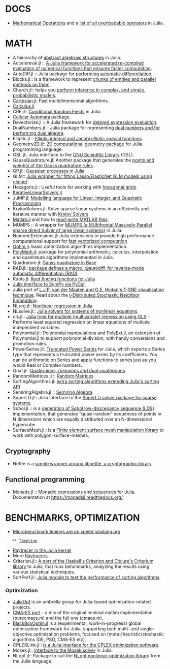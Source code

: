 = DOCS =
* [http://docs.julialang.org/en/release-0.2/manual/mathematical-operations/ Mathematical Operations] and a [https://github.com/JuliaLang/julia/blob/master/src/julia-parser.scm#L1-L19 list of all overloadable operators] in Julia.


= MATH =
* A hierarchy of [https://github.com/alrahimi/algebra/ abstract algebraic structures] in Julia.
* Accelereval.jl :: [https://github.com/lindahua/Accelereval.jl  A Julia framework for accelerated re-compiled evaluation of numerical functions that ensures faster computation].
* AutoDiff.jl :: Juila package for [https://github.com/scidom/AutoDiff.jl performing automatic differentiation].
* Blocks.jl:: is a framework to represent [https://github.com/tanmaykm/Blocks.jl chunks of entities and parallel methods on them].
* Church.jl:: helps you [https://github.com/LaurenceA/Church.jl perform inference in complex, and simple, probabilistic models].
* [https://github.com/timholy/Cartesian.jl Cartesian.jl]: Fast multidimensional algorithms.
* [https://github.com/johnmyleswhite/Calculus.jl Calculus.jl]
* CRF.jl:: [https://github.com/slyrz/CRF.jl Conditional Random Fields] in Julia.
* [https://github.com/natj/CellularAutomata.jl Cellular Automata] package.
* Devectorize.jl :: A Julia framework for [https://github.com/lindahua/Devectorize.jl delayed expression evaluation].
* DualNumbers.jl :: Julia package for representing [https://github.com/scidom/DualNumbers.jl dual numbers and for performing dual algebra].
* Elliptic.jl :: [https://github.com/nolta/Elliptic.jl  Elliptic integral and Jacobi elliptic special functions].
* Geometry2D.jl:: [https://github.com/mroughan/Geometry2D.jl  2D computational geometry package] for Julia programming language.
* GSL.jl:: Julia interface to the [https://github.com/jiahao/GSL.jl GNU Scientific Library] (GSL).
* GaussQuadrature.jl: Another package that generates the [https://github.com/billmclean/GaussQuadrature.jl points and weights of the Gauss quadrature rules].
* GP.jl:: [https://github.com/pschulam/GP.jl Gaussian processes in Julia].
* GLM:: [https://github.com/simonster/Glmnet.jl Julia wrapper for fitting Lasso/ElasticNet GLM models using glmnet]
* Hexagons.jl:: Useful tools for working with [https://github.com/dcjones/Hexagons.jl hexagonal grids].
* [https://github.com/andreasnoackjensen/IterativeLinearSolvers.jl IterativeLinearSolvers.jl]
* JuMP.jl: [https://github.com/IainNZ/JuMP.jl Modelling language for Linear, Integer, and Quadratic Programming]
* KrylovSolvers.jl: Solve sparse linear systems in an efficiently and iterative manner with [https://github.com/cfbaptista/KrylovSolvers.jl Krylov Solvers]
* [https://github.com/lindahua/MATLAB.jl Matlab.jl] and how to [https://github.com/lindahua/MATLAB.jl#readwrite-mat-files read-write MATLAB files].
* MUMPS :: A wrapper for [https://github.com/lruthotto/MUMPS MUMPS (a MUltifrontal Massively Parallel sparse direct Solver of large linear systems)] in Julia.
* NumericExtensions.jl: Julia extensions to provide high performance computational support for [https://github.com/lindahua/NumericExtensions.jl fast vectorized computation]
* [https://github.com/JuliaOpt/Optim.jl Optim.jl]: basic optimization algorithms implementation.
* [https://github.com/cfbaptista/PolyMath.jl PolyMath.jl]: package for polynomial arithmetic, calculus, interpolation and quadrature algorithms implemented in Julia.
* Quadrature.jl: [https://github.com/kofron/Quadrature.jl Gauss quadrature in Base]
* RAD.jl:: [https://github.com/adamkapor/RAD.jl package defines a macro, @autodiff, for reverse-mode automatic differentiation (RAD)].
* Roots.jl: [https://github.com/JuliaLang/Roots.jl Root finding functions for Julia]
* [https://github.com/jverzani/SymPy.jl Julia interface to SymPy via PyCall]
* Julia port of [https://github.com/lejon/TSne.jl  L.J.P. van der Maaten and G.E. Hinton's T-SNE visualisation technique]. Read about the [http://homepage.tudelft.nl/19j49/t-SNE.html t-Distributed Stochastic Neighbor Embedding].
* NLreg.jl:: [https://github.com/dmbates/NLreg.jl  Nonlinear regression in Julia]
* NLsolve.jl:: [https://github.com/EconForge/NLsolve.jl  Julia solvers for systems of nonlinear equations].
* ols.jl:: [https://github.com/forio/ols.jl Julia type for multiple (multivariate) regression using OLS] - Performs least squared regression on linear equations of multiple independent variables.
* Polynomial.jl:: [https://github.com/vtjnash/Polynomial.jl  Polynomial manipulations] and [https://gist.github.com/mathpup/8514578 PolyExt.jl], an extension of Polynomial.jl to support polynomial division, with handy conversions and promotion rules. 
* PowerSeries.jl:: [https://github.com/jwmerrill/PowerSeries.jl Truncated Power Series] for Julia, which exports a Series type that represents a truncated power series by its coefficients. You can do arithmetic on Series and apply functions to series just as you would Real or Complex numbers.
* Quat.jl:: [https://github.com/forio/Quat.jl Quaternions, octonions and dual-quaternions].
* RandomMatrices.jl :: [https://github.com/jiahao/RandomMatrices.jl Random Matrices]
* SortingAlgorithms.jl: [https://github.com/JuliaLang/SortingAlgorithms.jl extra sorting algorithms extending Julia's sorting API]
* SemiringAlgebra.jl :: [https://github.com/ViralBShah/SemiringAlgebra.jl Semiring Algebra]
* SuperLU.jl:: Julia interface to the [https://github.com/dmbates/SuperLU.jl SuperLU solver package for sparse systems].
* Sobol.jl :: is a [https://github.com/stevengj/Sobol.jl  generation of Sobol low-discrepancy sequence (LDS)] implementation, that generates "quasi-random" sequences of points in N dimensions which are equally distributed over an N-dimensional hypercube.
* SurfaceMesh.jl:: is a [https://github.com/michelk/SurfaceMesh.jl Finite element surface mesh manipulation library] to work with polygon-surface-meshes.


== Cryptography ==
* Nettle is a [https://github.com/staticfloat/Nettle.jl  simple wrapper around libnettle, a cryptographic library].


== Functional programming ==
* Monads.jl :: [https://github.com/pao/Monads.jl Monadic expressions and sequences] for Julia. Documentation at [https://monadsjl.readthedocs.org/ https://monadsjl.readthedocs.org/]



= BENCHMARKS, OPTIMIZATION =
* [http://speed.julialang.org Microbenchmark timings are on speed.julialang.org]
    ** [http://speed.julialang.org/timeline/ Timeline]
* [https://github.com/JuliaLang/julia/blob/master/test/perf/kernel/raytracer.jl Raytracer in the Julia kernel]
* More [https://github.com/jakebolewski/rays Raytracers].
* Criterion.jl:: [https://github.com/jakebolewski/Criterion.jl A port of the Haskell's Criterion and Clojure's Criterium library] to Julia, that runs benchmarks, analyzing the results using various statistical techniques.
* SortPerf.jl:: [https://github.com/kmsquire/SortPerf.jl  Julia module to test the performance of sorting algorithms].


=== Optimization === 
* [http://juliaopt.org/ JuliaOpt] is an umbrella group for Julia-based optimization-related projects.
* [https://github.com/Staross/JuliaCMAES CMA-ES port] - a mix of the original minimal matlab implementation (purecmaes.m) and the full one (cmaes.m).
* [https://github.com/robertfeldt/BlackBoxOptim.jl BlackBoxOptim.jl] is a (experimental, work-in-progress) global optimization framework for Julia, supporting both multi- and single-objective optimization problems, focused on (meta-)heuristic/stochastic algorithms (DE, PSO, CMA-ES etc).
* CPLEXLink.jl:: [https://github.com/joehuchette/CPLEXLink.jl is a Julia interface for the CPLEX optimization software]. 
* Mosek.jl:: [https://github.com/JuliaOpt/Mosek.jl Interface to the Mosek solver] in Julia.
* NLopt.jl:: Package to call the [https://github.com/JuliaOpt/NLopt.jl NLopt nonlinear-optimization library] from the Julia language.

